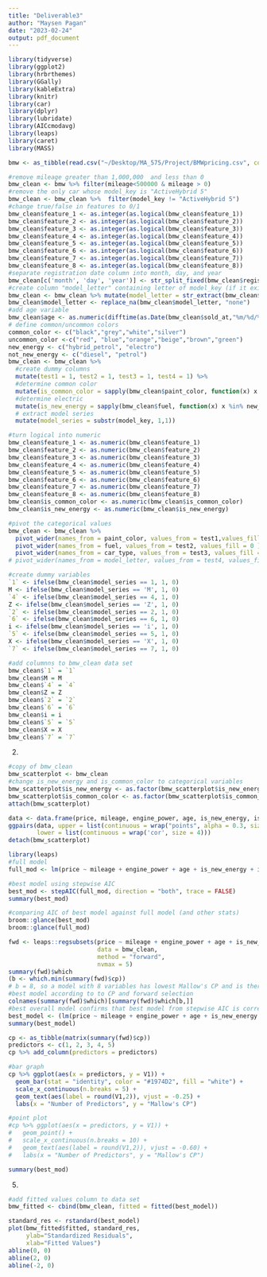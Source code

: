 ```yaml
---
title: "Deliverable3"
author: "Maysen Pagan"
date: "2023-02-24"
output: pdf_document
---
```


```r
library(tidyverse)
library(ggplot2)
library(hrbrthemes)
library(GGally)
library(kableExtra)
library(knitr)
library(car)
library(dplyr)
library(lubridate)
library(AICcmodavg)
library(leaps)
library(caret)
library(MASS)

bmw <- as_tibble(read.csv("~/Desktop/MA_575/Project/BMWpricing.csv", comment.char="#")) 
```

```r
#remove mileage greater than 1,000,000  and less than 0
bmw_clean <- bmw %>% filter(mileage<500000 & mileage > 0)
#remove the only car whose model_key is "ActiveHybrid 5"
bmw_clean <- bmw_clean %>%  filter(model_key != "ActiveHybrid 5")
#change true/false in features to 0/1
bmw_clean$feature_1 <- as.integer(as.logical(bmw_clean$feature_1))
bmw_clean$feature_2 <- as.integer(as.logical(bmw_clean$feature_2))
bmw_clean$feature_3 <- as.integer(as.logical(bmw_clean$feature_3))
bmw_clean$feature_4 <- as.integer(as.logical(bmw_clean$feature_4))
bmw_clean$feature_5 <- as.integer(as.logical(bmw_clean$feature_5))
bmw_clean$feature_6 <- as.integer(as.logical(bmw_clean$feature_6))
bmw_clean$feature_7 <- as.integer(as.logical(bmw_clean$feature_7))
bmw_clean$feature_8 <- as.integer(as.logical(bmw_clean$feature_8))
#separate registration date column into month, day, and year
bmw_clean[c('month', 'day', 'year')] <- str_split_fixed(bmw_clean$registration_date, '/', 3)
#create column "model_letter" containing letter of model_key (if it exists, "none" otherwise)
bmw_clean <- bmw_clean %>% mutate(model_letter = str_extract(bmw_clean$model_key, "^[A-Za-z]"))
bmw_clean$model_letter <- replace_na(bmw_clean$model_letter, "none")
#add age variable
bmw_clean$age <- as.numeric(difftime(as.Date(bmw_clean$sold_at,"%m/%d/%Y"),as.Date(bmw_clean$registration_date,"%m/%d/%Y"))/365)
# define common/uncommon colors
common_color <- c("black","grey","white","silver")
uncommon_color <-c("red", "blue","orange","beige","brown","green")
new_energy <- c("hybrid_petrol", "electro")
not_new_energy <- c("diesel", "petrol")
bmw_clean <- bmw_clean %>%
  #create dummy columns
  mutate(test1 = 1, test2 = 1, test3 = 1, test4 = 1) %>%  
  #determine common color 
  mutate(is_common_color = sapply(bmw_clean$paint_color, function(x) x %in% common_color )) %>%
  #determine electric 
  mutate(is_new_energy = sapply(bmw_clean$fuel, function(x) x %in% new_energy )) %>%
  # extract model series 
  mutate(model_series = substr(model_key, 1,1))

#turn logical into numeric 
bmw_clean$feature_1 <- as.numeric(bmw_clean$feature_1)
bmw_clean$feature_2 <- as.numeric(bmw_clean$feature_2)
bmw_clean$feature_3 <- as.numeric(bmw_clean$feature_3)
bmw_clean$feature_4 <- as.numeric(bmw_clean$feature_4)
bmw_clean$feature_5 <- as.numeric(bmw_clean$feature_5)
bmw_clean$feature_6 <- as.numeric(bmw_clean$feature_6)
bmw_clean$feature_7 <- as.numeric(bmw_clean$feature_7)
bmw_clean$feature_8 <- as.numeric(bmw_clean$feature_8)
bmw_clean$is_common_color <- as.numeric(bmw_clean$is_common_color)
bmw_clean$is_new_energy <- as.numeric(bmw_clean$is_new_energy)

#pivot the categorical values
bmw_clean <- bmw_clean %>% 
  pivot_wider(names_from = paint_color, values_from = test1,values_fill = 0 ) %>% 
  pivot_wider(names_from = fuel, values_from = test2, values_fill = 0 ) %>%
  pivot_wider(names_from = car_type, values_from = test3, values_fill = 0 ) 
# pivot_wider(names_from = model_letter, values_from = test4, values_fill = 0 )
```

```r

#create dummy variables
`1` <- ifelse(bmw_clean$model_series == 1, 1, 0)
M <- ifelse(bmw_clean$model_series == 'M', 1, 0)
`4` <- ifelse(bmw_clean$model_series == 4, 1, 0)
Z <- ifelse(bmw_clean$model_series == 'Z', 1, 0)
`2` <- ifelse(bmw_clean$model_series == 2, 1, 0)
`6` <- ifelse(bmw_clean$model_series == 6, 1, 0)
i <- ifelse(bmw_clean$model_series == 'i', 1, 0)
`5` <- ifelse(bmw_clean$model_series == 5, 1, 0)
X <- ifelse(bmw_clean$model_series == 'X', 1, 0)
`7` <- ifelse(bmw_clean$model_series == 7, 1, 0)

#add columnns to bmw_clean data set
bmw_clean$`1` = `1`
bmw_clean$M = M
bmw_clean$`4` = `4`
bmw_clean$Z = Z
bmw_clean$`2` = `2`
bmw_clean$`6` = `6`
bmw_clean$i = i
bmw_clean$`5` = `5`
bmw_clean$X = X
bmw_clean$`7` = `7`

```


2.
``` r
#copy of bmw_clean
bmw_scatterplot <- bmw_clean
#change is_new_energy and is_common_color to categorical variables
bmw_scatterplot$is_new_energy <- as.factor(bmw_scatterplot$is_new_energy)
bmw_scatterplot$is_common_color <- as.factor(bmw_scatterplot$is_common_color)
attach(bmw_scatterplot)

data <- data.frame(price, mileage, engine_power, age, is_new_energy, is_common_color)
ggpairs(data, upper = list(continuous = wrap("points", alpha = 0.3, size=0.1), combo = "box_no_facet"),
        lower = list(continuous = wrap('cor', size = 4)))
detach(bmw_scatterplot)
```


```r
library(leaps)
#full model
full_mod <- lm(price ~ mileage + engine_power + age + is_new_energy + is_common_color, data = bmw_clean)

#best model using stepwise AIC
best_mod <- stepAIC(full_mod, direction = "both", trace = FALSE)
summary(best_mod)

#comparing AIC of best model against full model (and other stats)
broom::glance(best_mod)
broom::glance(full_mod)
```

```r
fwd <- leaps::regsubsets(price ~ mileage + engine_power + age + is_new_energy + is_common_color, 
                         data = bmw_clean, 
                         method = "forward",
                         nvmax = 5)
summary(fwd)$which
(b <- which.min(summary(fwd)$cp))
# b = 8, so a model with 8 variables has lowest Mallow's CP and is therefore the best model
#best model according to to CP and forward selection
colnames(summary(fwd)$which)[summary(fwd)$which[b,]]
#best overall model confirms that best model from stepwise AIC is correct
best_model <- (lm(price ~ mileage + engine_power + age + is_new_energy + is_common_color, bmw_clean))
summary(best_model)
```

```r
cp <- as_tibble(matrix(summary(fwd)$cp))
predictors <- c(1, 2, 3, 4, 5)
cp %>% add_column(predictors = predictors)

#bar graph
cp %>% ggplot(aes(x = predictors, y = V1)) + 
  geom_bar(stat = "identity", color = "#1974D2", fill = "white") + 
  scale_x_continuous(n.breaks = 5) +
  geom_text(aes(label = round(V1,2)), vjust = -0.25) +
  labs(x = "Number of Predictors", y = "Mallow's CP")

#point plot
#cp %>% ggplot(aes(x = predictors, y = V1)) + 
#   geom_point() + 
#   scale_x_continuous(n.breaks = 10) +
#   geom_text(aes(label = round(V1,2)), vjust = -0.60) +
#   labs(x = "Number of Predictors", y = "Mallow's CP")
```
```r
summary(best_mod)
```


5.
```r
#add fitted values column to data set
bmw_fitted <- cbind(bmw_clean, fitted = fitted(best_model))

standard_res <- rstandard(best_model)
plot(bmw_fitted$fitted, standard_res, 
     ylab="Standardized Residuals", 
     xlab="Fitted Values") 
abline(0, 0) 
abline(2, 0)
abline(-2, 0)
```









